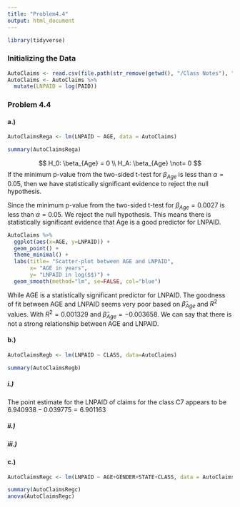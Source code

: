 ```yaml
---
title: "Problem4.4"
output: html_document
---
```


```r
library(tidyverse)
```

### Initializing the Data
```r
AutoClaims <- read.csv(file.path(str_remove(getwd(), "/Class Notes"), "/Book Data/AutoClaims.csv"))
AutoClaims <- AutoClaims %>%
  mutate(LNPAID = log(PAID))
```

### Problem 4.4

#### a.)
```r
AutoClaimsRega <- lm(LNPAID ~ AGE, data = AutoClaims)

summary(AutoClaimsRega)
```

$$
H_0: \beta_{Age} = 0 \\
H_A: \beta_{Age} \not= 0
$$
If the minimum p-value from the two-sided t-test for $\beta_{Age}$ is less than $\alpha=0.05$, then we have statistically significant evidence to reject the null hypothesis.

Since the minimum p-value from the two-sided t-test for $\beta_{Age}=0.0027$ is less than $\alpha=0.05$. We reject the null hypothesis. This means there is statistically significant evidence that Age is a good predictor for LNPAID.

```r
AutoClaims %>%
  ggplot(aes(x=AGE, y=LNPAID)) +
  geom_point() +
  theme_minimal() +
  labs(title= "Scatter-plot between AGE and LNPAID",
       x= "AGE in years",
       y= "LNPAID in log($$)") +
  geom_smooth(method="lm", se=FALSE, col="blue")
```

While AGE is a statistically significant predictor for LNPAID. The goodness of fit between AGE and LNPAID seems very poor based on $\hat\beta_{Age}$ and $R^2$ values. With $R^2=0.001329$ and $\hat\beta_{Age}=-0.003658$. We can say that there is not a strong relationship between AGE and LNPAID.

#### b.)
```r
AutoClaimsRegb <- lm(LNPAID ~ CLASS, data=AutoClaims)

summary(AutoClaimsRegb)
```

##### i.)
The point estimate for the LNPAID of claims for the class C7 appears to be $6.940938-0.039775=6.901163$

##### ii.)

##### iii.)

#### c.)
```r
AutoClaimsRegc <- lm(LNPAID ~ AGE+GENDER+STATE+CLASS, data = AutoClaims)

summary(AutoClaimsRegc)
anova(AutoClaimsRegc)
```